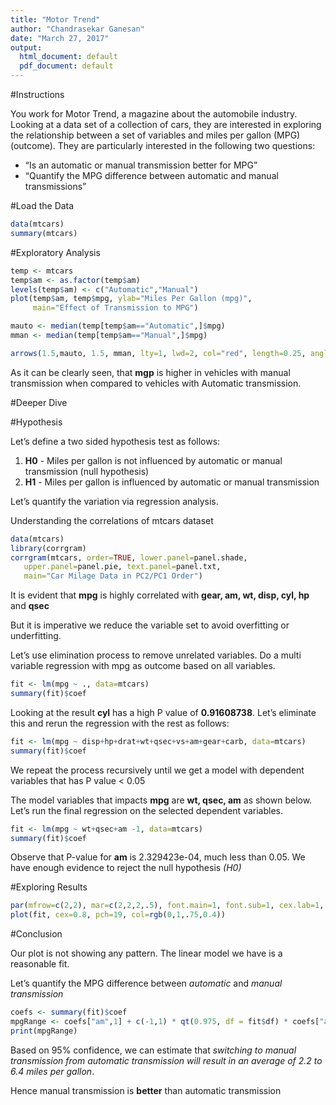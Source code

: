 ```yaml
---
title: "Motor Trend"
author: "Chandrasekar Ganesan"
date: "March 27, 2017"
output:
  html_document: default
  pdf_document: default
---
```


#Instructions

You work for Motor Trend, a magazine about the automobile industry. Looking at a data set of a collection of cars, they are interested in exploring the relationship between a set of variables and miles per gallon (MPG) (outcome). They are particularly interested in the following two questions:

* “Is an automatic or manual transmission better for MPG”
* "Quantify the MPG difference between automatic and manual transmissions"


#Load the Data

```r
data(mtcars)
summary(mtcars)

```

#Exploratory Analysis

```r
temp <- mtcars
temp$am <- as.factor(temp$am)
levels(temp$am) <- c("Automatic","Manual")
plot(temp$am, temp$mpg, ylab="Miles Per Gallon (mpg)",
     main="Effect of Transmission to MPG")

mauto <- median(temp[temp$am=="Automatic",]$mpg)
mman <- median(temp[temp$am=="Manual",]$mpg)

arrows(1.5,mauto, 1.5, mman, lty=1, lwd=2, col="red", length=0.25, angle=20)


```

As it can be clearly seen, that **mgp** is higher in vehicles with manual transmission when compared to vehicles with Automatic transmission.

#Deeper Dive

#Hypothesis

Let's define a two sided hypothesis test as follows:

1) **H0** - Miles per gallon is not influenced by automatic or manual transmission (null hypothesis)
2) **H1** - Miles per gallon is influenced by automatic or manual transmission

Let's quantify the variation via regression analysis.

Understanding the correlations of mtcars dataset

```r
data(mtcars)
library(corrgram)
corrgram(mtcars, order=TRUE, lower.panel=panel.shade,
   upper.panel=panel.pie, text.panel=panel.txt,
   main="Car Milage Data in PC2/PC1 Order")
```

It is evident that **mpg** is highly correlated with **gear, am, wt, disp, cyl, hp** and **qsec**

But it is imperative we reduce the variable set to avoid overfitting or underfitting.

Let's use elimination process to remove unrelated variables. Do a multi variable regression with mpg as outcome based on all variables.

```r
fit <- lm(mpg ~ ., data=mtcars)
summary(fit)$coef
```

Looking at the result **cyl** has a high P value of **0.91608738**. Let's eliminate this and rerun the regression with the rest as follows:

```r
fit <- lm(mpg ~ disp+hp+drat+wt+qsec+vs+am+gear+carb, data=mtcars)
summary(fit)$coef
```

We repeat the process recursively until we get a model with dependent variables that has P value < 0.05

The model variables that impacts **mpg** are **wt, qsec, am** as shown below. Let's run the final regression on the selected dependent variables.

```r
fit <- lm(mpg ~ wt+qsec+am -1, data=mtcars)
summary(fit)$coef
```

Observe that P-value for **am** is 2.329423e-04, much less than 0.05. We have enough evidence to reject the null hypothesis *(H0)*

#Exploring Results

```r
par(mfrow=c(2,2), mar=c(2,2,2,.5), font.main=1, font.sub=1, cex.lab=1, cex.axis=1)
plot(fit, cex=0.8, pch=19, col=rgb(0,1,.75,0.4))
```

#Conclusion

Our plot is not showing any pattern. The linear model we have is a reasonable fit.

Let's quantify the MPG difference between *automatic* and *manual transmission*

```r
coefs <- summary(fit)$coef
mpgRange <- coefs["am",1] + c(-1,1) * qt(0.975, df = fit$df) * coefs["am",2]
print(mpgRange)

```

Based on 95% confidence, we can estimate that *switching to manual transmission from automatic transmission will result in an average of 2.2 to 6.4 miles per gallon*.

Hence manual transmission is **better** than automatic transmission



